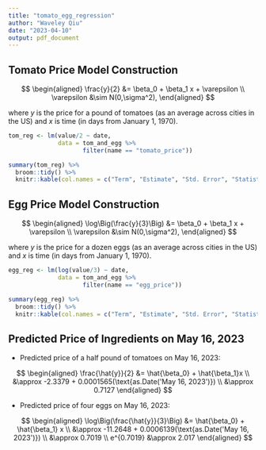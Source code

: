 ```yaml
---
title: "tomato_egg_regression"
author: "Waveley Qiu"
date: "2023-04-10"
output: pdf_document
---
```


## Tomato Price Model Construction

$$
\begin{aligned}
\frac{y}{2} &= \beta_0 + \beta_1 x + \varepsilon
\\
\varepsilon &\sim N(0,\sigma^2),
\end{aligned}
$$

where $y$ is the price for a pound of tomatoes (as an average across cities in the US) and $x$ is time (in days from January 1, 1970). 

```r
tom_reg <- lm(value/2 ~ date, 
              data = tom_and_egg %>% 
                     filter(name == "tomato_price"))
```

```r
summary(tom_reg) %>%
  broom::tidy() %>%
  knitr::kable(col.names = c("Term", "Estimate", "Std. Error", "Statistic", "p-value"))
```

## Egg Price Model Construction

$$
\begin{aligned}
\log\Big(\frac{y}{3}\Big) &= \beta_0 + \beta_1 x + \varepsilon
\\
\varepsilon &\sim N(0,\sigma^2),
\end{aligned}
$$

where $y$ is the price for a dozen eggs (as an average across cities in the US)  and $x$ is time (in days from January 1, 1970). 

```r
egg_reg <- lm(log(value/3) ~ date, 
              data = tom_and_egg %>% 
                     filter(name == "egg_price"))
```

```r
summary(egg_reg) %>%
  broom::tidy() %>%
  knitr::kable(col.names = c("Term", "Estimate", "Std. Error", "Statistic", "p-value"))
```

## Predicted Price of Ingredients on May 16, 2023

- Predicted price of a half pound of tomatoes on May 16, 2023:

$$
\begin{aligned}
\frac{\hat{y}}{2} &= \hat{\beta_0} + \hat{\beta_1}x
\\
&\approx -2.3379 + 0.0001565(\text{as.Date('May 16, 2023')})
\\
&\approx 0.7127
\end{aligned}
$$

- Predicted price of four eggs on May 16, 2023:

$$
\begin{aligned}
\log\Big(\frac{\hat{y}}{3}\Big) &= \hat{\beta_0} + \hat{\beta_1} x
\\
&\approx -11.2648 + 0.0006139(\text{as.Date('May 16, 2023')})
\\
&\approx 0.7019
\\
e^{0.7019} &\approx 2.017
\end{aligned}
$$
